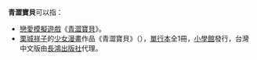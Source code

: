 '''青澀寶貝'''可以指：
*[[戀愛模擬遊戲|戀愛模擬遊戲]]《[[青澀寶貝|青澀寶貝]]》。
*[[栗城祥子|栗城祥子]]的[[少女漫畫|少女漫畫]]作品《青澀寶貝》（{{lang|ja|ときめきMIXパフェ}}），[[單行本|單行本]]全1冊，[[小學館|小學館]]發行，台灣中文版由[[長鴻出版社|長鴻出版社]]代理。
{{disambig|Q青|Cat=四字作品消歧义}}